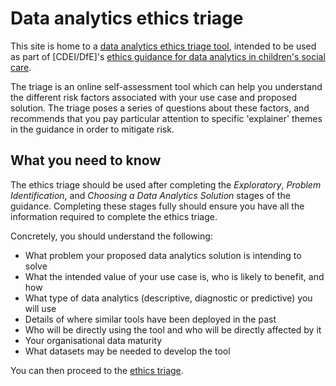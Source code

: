 
# Data analytics ethics triage

This site is home to a [data analytics ethics triage tool](/ethics-triage), intended to be used as part of [CDEI/DfE]'s [ethics guidance for data analytics in children's social care][ethics-guidance].

The triage is an online self-assessment tool which can help you understand the different risk factors associated with your use case and proposed solution. The triage poses a series of questions about these factors, and recommends that you pay particular attention to specific 'explainer' themes in the guidance in order to mitigate risk.

## What you need to know

The ethics triage should be used after completing the _Exploratory_, _Problem Identification_, and _Choosing a Data Analytics Solution_ stages of the guidance. Completing these stages fully should ensure you have all the information required to complete the ethics triage.

Concretely, you should understand the following:

- What problem your proposed data analytics solution is intending to solve
- What the intended value of your use case is, who is likely to benefit, and how
- What type of data analytics (descriptive, diagnostic or predictive) you will use
- Details of where similar tools have been deployed in the past
- Who will be directly using the tool and who will be directly affected by it
- Your organisational data maturity
- What datasets may be needed to develop the tool

You can then proceed to the [ethics triage](/ethics-triage).

[ethics-guidance]: https://www.gov.uk/tbc
